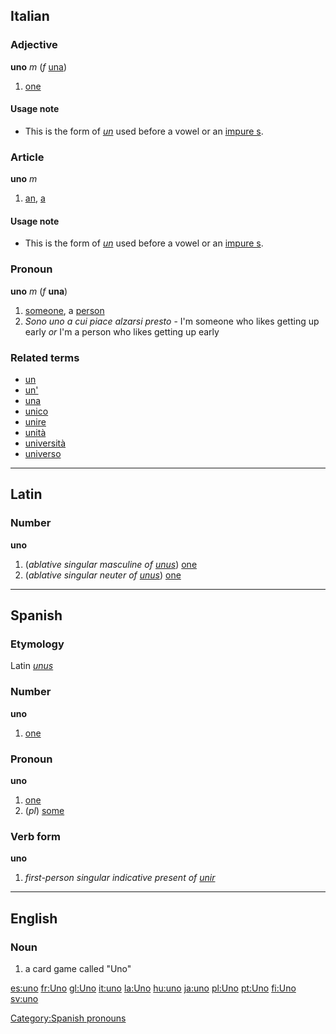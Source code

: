 ==Italian==
===Adjective===
'''uno''' ''m'' (''f'' [[una#Italian|una]])

# [[one]]

====Usage note====
*This is the form of ''[[un#Italian|un]]'' used before a vowel or an [[impure s]].

===Article===
'''uno''' ''m''

#[[an]], [[a]]

====Usage note====
*This is the form of ''[[un#Italian|un]]'' used before a vowel or an [[impure s]].

===Pronoun===
'''uno''' ''m'' (''f'' '''una''')

#[[someone]], a [[person]]
#''Sono uno a cui piace alzarsi presto'' - I'm someone who likes getting up early ''or'' I'm a person who likes getting up early

===Related terms===
*[[un]]
*[[un']]
*[[una]]
*[[unico]]
*[[unire]]
*[[unità]]
*[[università]]
*[[universo]]

----
==Latin==
===Number===
'''uno'''

#(''ablative singular masculine of [[unus]]'') [[one]]
#(''ablative singular neuter of [[unus]]'') [[one]]

----
==Spanish==
===Etymology===
Latin ''[[unus]]''

===Number===
'''uno'''
#[[one]]

=== Pronoun ===
'''uno'''
# [[one]]
# (''pl'') [[some]]
[[Category:Spanish pronouns]]

===Verb form===
'''uno'''

# ''first-person singular indicative present of [[unir]]''

----

==English==
===Noun===
#a card game called "Uno"

[[es:uno]]
[[fr:Uno]]
[[gl:Uno]]
[[it:uno]]
[[la:Uno]]
[[hu:uno]]
[[ja:uno]]
[[pl:Uno]]
[[pt:Uno]]
[[fi:Uno]]
[[sv:uno]]